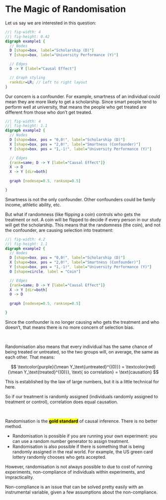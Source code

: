 # The Magic of Randomisation

Let us say we are interested in this question:

::: center-graph
```dot
//| fig-width: 4
//| fig-height: 0.42
digraph example1 {
  // Nodes
  D [shape=box, label="Scholarship (D)"]
  Y [shape=box, label="University Performance (Y)"]

  // Edges
  D -> Y [label="Causal Effect"]

  // Graph styling
  rankdir=LR; // Left to right layout
}
```
:::

Our concern is a confounder. For example, smartness of an individual could mean they are more likely to get a scholarship. Since smart people tend to perform well at university, that means the people who get treated are different from those who don't get treated.

::: center-graph
```dot
//| fig-width: 4
//| fig-height: 1.1
digraph example2 {
  // Nodes
  D [shape=box, pos = "0,0!", label="Scholarship (D)"]
  X [shape=box, pos = "2,0!", label="Smartness (Confounder)"]
  Y [shape=box, pos = "1,-1!", label="University Performance (Y)"]

  // Edges
  {rank=same; D -> Y [label="Causal Effect"]}
  X -> D
  X -> Y [dir=both]
  
  graph [nodesep=0.5, ranksep=0.5]

}
```
:::

::: small
Smartness is not the only confounder. Other confounders could be family income, athletic ability, etc.
:::

But what if randomness (like flipping a coin) controls who gets the treatment or not. A coin will be flipped to decide if every person in our study will get the scholarship. This means that the randomness (the coin), and not the confounder, are causing selection into treatment:

::: center-graph
```dot
//| fig-width: 4.2
//| fig-height: 1.1
digraph example2 {
  // Nodes
  D [shape=box, pos = "0,0!", label="Scholarship (D)"]
  X [shape=box, pos = "2,0!", label="Smartness (Confounder)"]
  Y [shape=box, pos = "1,-1!", label="University Performance (Y)"]
  O [shape=circle, label = "Coin"]

  // Edges
  {rank=same; D -> Y [label="Causal Effect"]}
  X -> Y [dir=both]
  O -> D
  
  graph [nodesep=0.5, ranksep=0.5]

}
```
:::

Since the confounder is no longer causing who gets the treatment and who doesn't, that means there is no more concern of selection bias.

<br />

Randomisation also means that every individual has the same chance of being treated or untreated, so the two groups will, on average, the same as each other. That means:

$$
\textcolor{purple}{\mean Y_\text{untreated}^{(0)}} = \textcolor{red}{\mean Y_\text{treated}^{(0)}}, \text{ so correlation} = \text{causation}
$$

::: small
This is established by the law of large numbers, but it is a little technical for here.
:::

So if our treatment is randomly assigned (individuals randomly assigned to treatment or control), correlation does equal causation.

<br />

Randomisation is the [**gold standard**]{.mark} of causal inference. There is no better method.

-   Randomisation is possible if you are running your own experiment: you can use a random number generator to assign treatment.
-   Randomisation is also possible if there is something that is being randomly assigned in the real world. For example, the US green card lottery randomly chooses who gets accepted.

However, randomisation is not always possible to due to cost of running experiments, non-compliance of individuals within experiments, and impracticality.

::: small
Non-compliance is an issue that can be solved pretty easily with an instrumental variable, given a few assumptions about the non-compliance.
:::

<br />
